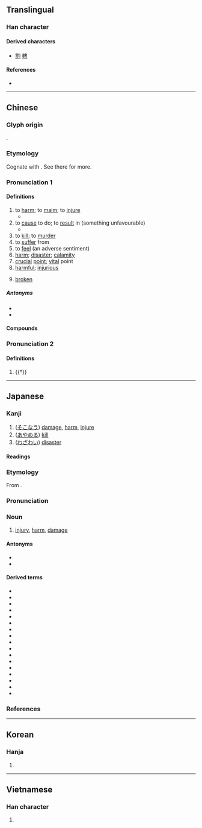 {{character info/new}}
==Translingual==
{{stroke order|strokes=10}}
{{stroke order|type=tbw|strokes=10}}
{{stroke order|type=jbw|strokes=10}}

===Han character===
{{Han char|rn=40|rad=宀|as=07|sn=10|four=30601|canj=JQJR,JQMR|ids=⿳宀丰口}}

====Derived characters====
* [[割]] [[轄]]

====References====
* {{Han ref|kx=0286.120|dkj=07165|dj=0565.090|hdz=20929.050|uh=5BB3|ud=23475|bh=AE60|bd=44640}}

----

==Chinese==
{{zh-forms}}

===Glyph origin===
{{Han etym}}
{{Han compound|宀|口|丯|ls=psc|c1=s|c2=s|c3=p}}.

===Etymology===
Cognate with {{och-l|割|to cut}}. See there for more.

===Pronunciation 1===
{{zh-pron
|m=hài
|m-s=
|dg=хэ3
|c=hoi6
|c-t=
|g=
|h=pfs=hoi;gd=hoi4
|j=
|mb=huōi
|md=hâi
|mn=hāi
|mn-t=hai7
|w=3hhe
|x=
|mc=y
|oc=y
|ma=y
|cat=v,n,a
}}

====Definitions====
{{zh-hanzi}}

# to [[harm]]; to [[maim]]; to [[injure]]
#* {{zh-x|銅 生 鉎，害 自身。|Harm oneself (just like copper rusting).|MD|tr= Dè̤ng săng cĭng, hâi cê̤ṳ-sĭng.|audio=Cdo-fzho, 銅生鉎, 害自身.ogg }}
# to [[cause]] to do; to [[result]] in (something unfavourable)
#* {{zh-x|航班 晚點 了，害 我 多 等 了 兩 個 小時。|The flight was delayed, causing me to wait for another two hours.}}
# to [[kill]]; to [[murder]]
# to [[suffer]] from
# to [[feel]] (an adverse sentiment)
# [[harm]]; [[disaster]]; [[calamity]]
# [[crucial]] [[point]]; [[vital]] point
# [[harmful]]; [[injurious]]
# {{lb|zh|Min Nan}} [[broken]]

=====Antonyms=====
* {{zh-l|益|benefit}}
* {{zh-l|利|benefit}}

====Compounds====
{{zh-der|害死|害怕|殘害|加害|害冷|害頭疼|天然災害|以文害辭|妨害|害鳥|大害|害蟲|害命|傷害保險|不計利害|不知利害|害酒|加害人|受害|喪天害理|全身遠害|寒害|害人害己|害乏|害慌|害口|侵害|害心|厲害|利害關係|三害|傷天害理|害處|害馬|害臊|害肚子|害眼|害發|害病|害獸|害熱|害民|害死人|害天災|害夏|害人蟲|害人精|害人利己|害人不淺|害事|定害|妨害風化|不害事|傷害罪|噤害|妨害自由|妨害治安|妨功害能|妒能害賢|害群之馬|弊害|光害|墊害|不害|危害|坑害|公害|圖財害命|圖害|害苦|凍害|患害|害羞|公害病|利害得失|冷害|害喜|傷害|無害|災害救濟|排害|為民除害|戕害|暗害|種族迫害|民害|禍害|扳害|有害|損害賠償|求生害義|殺害|盛衰利害|損害|戕害不辜|為害|災害|禁害|殘賢害善|有害無利|毒害|病蟲害|殘民害物|病害|迫害|誤國害民|陰柔害物|藥害|螟害|蠹國害民|自然災害|除凶去害|風害|被害人|隘害|自相殘害|鴆害|養癰貽害|遇害|過失傷害|讒害|霜害|雷害|蟲害|趨利避害|違害就利|防弊除害|鹽害|謀害|遺害|貽害|陰害|違天害理|運動傷害|蠹害|誣害|賊害|貪生害義|除害|興利除害|譖害|謀財害命|遠害全身|要害|陷害}}

===Pronunciation 2===
{{zh-pron
|m=hé
|c=hot3,hot6
|dial=n
|cat=adv
}}

====Definitions====
{{zh-hanzi}}

# {{†}} {{zh-alt-form|曷|[[why]] [[not]]}}

{{zh-cat|Elementary}}

----

==Japanese==

===Kanji===
{{ja-kanji|grade=4|rs=宀07}}

# ([[そこなう]]) [[damage]], [[harm]], [[injure]]
# ([[あやめる]]) [[kill]]
# ([[わざわい]]) [[disaster]]

====Readings====
{{ja-readings
|goon=がい
|kanon=かい
|kun=そこ-なう<そこ-なふ, あや-める, わざわ-い<わざは-ひ
}}

===Etymology===
{{ja-kanjitab|がい|yomi=o}}
From {{etyl|ltc|ja|sort=かい'}} {{m|zh|害|tr=haj<sup>H</sup>||injury}}.

===Pronunciation===
{{ja-pron|yomi=goon|がい|acc=1|acc_ref=DJR,NHK}}

===Noun===
{{ja-noun|がい}}

# [[injury]], [[harm]], [[damage]]

====Antonyms====
* {{ja-r|益|えき|gloss=[[benefit]]}}
* {{ja-r|利|り|gloss=benefit}}

====Derived terms====
{{der-top}}
* {{ja-r|害%悪|がい%あく}}
* {{ja-r|害%獣|がい%じゅう|[[harmful]] [[animal]]}}
* {{ja-r|害%虫|がい%ちゅう|[[harmful]] [[insect]]}}
* {{ja-r|害%鳥|がい%ちょう|[[harmful]] [[bird]]}}
* {{ja-r|害%毒|がい%どく}}
* {{ja-r|危%害|き%がい}}
* {{ja-r|災%害|さい%がい}}
* {{ja-r|殺%害|さつ%がい}}
* {{ja-r|残%害|ざん%がい}}
* {{ja-r|自%害|じ%がい}}
* {{ja-r|水%害|すい%がい}}
* {{ja-r|損%害|そん%がい}}
* {{ja-r|被%害|ひ%がい}}
* {{ja-r|風%害|ふう%がい}}
* {{ja-r|無%害|む%がい}}
* {{ja-r|有%害|ゆう%がい}}
* {{ja-r|利%害|り%がい}}
{{der-bottom}}

===References===
<references/>

----

==Korean==

===Hanja===
{{ko-hanja|hangeul=[[해]], [[할]]}}

# {{rfdef|ko|sort=宀07}}

----

==Vietnamese==

===Han character===
{{vi-hantu|hại|rs=宀07}}

# {{rfdef|vi|sort=宀07}}